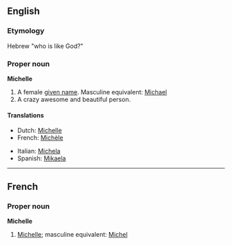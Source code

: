 ==English==
===Etymology===
Hebrew <!--provide the Hebrew, please-->"who is like God?"<br>{{etystub}}

===Proper noun===
'''Michelle''' {{f}}

# A female [[given name]]. Masculine equivalent: [[Michael]]
# A crazy awesome and beautiful person.

====Translations====
{{top}}
*Dutch: [[Michelle#Dutch|Michelle]]
*French: [[Michèle]]
{{mid}}
*Italian: [[Michela]]
*Spanish: [[Mikaela]]
{{bottom}}

----

==French==
===Proper noun===
'''Michelle'''

#[[Michelle#English|Michelle]]; masculine equivalent: [[Michel#Dutch|Michel]]